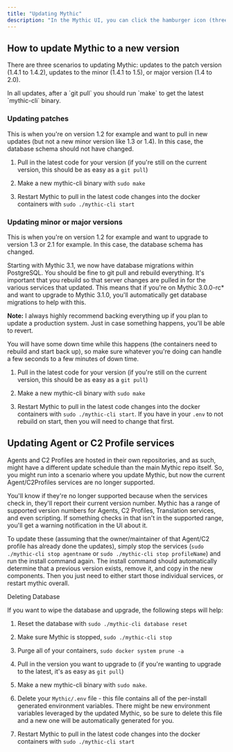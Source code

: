 ```yaml
---
title: "Updating Mythic"
description: "In the Mythic UI, you can click the hamburger icon (three horizontal lines) in the top left to see the current Server version and UI version."
---
```


## How to update Mythic to a new version

There are three scenarios to updating Mythic: updates to the patch version (1.4.1 to 1.4.2), updates to the minor (1.4.1 to 1.5), or major version (1.4 to 2.0).

<Note>
  In all updates, after a `git pull` you should run `make` to get the latest `mythic-cli` binary.
</Note>

### Updating patches

This is when you're on version 1.2 for example and want to pull in new updates (but not a new minor version like 1.3 or 1.4). In this case, the database schema should not have changed.

1. Pull in the latest code for your version (if you're still on the current version, this should be as easy as a `git pull`)

2. Make a new mythic-cli binary with `sudo make`

3. Restart Mythic to pull in the latest code changes into the docker containers with `sudo ./mythic-cli start`

### Updating minor or major versions

This is when you're on version 1.2 for example and want to upgrade to version 1.3 or 2.1 for example. In this case, the database schema has changed.

Starting with Mythic 3.1, we now have database migrations within PostgreSQL. You should be fine to git pull and rebuild everything. It's important that you rebuild so that server changes are pulled in for the various services that updated. This means that if you're on Mythic 3.0.0-rc\* and want to upgrade to Mythic 3.1.0, you'll automatically get database migrations to help with this.

**Note:** I always highly recommend backing everything up if you plan to update a production system. Just in case something happens, you'll be able to revert.

You will have some down time while this happens (the containers need to rebuild and start back up), so make sure whatever you're doing can handle a few seconds to a few minutes of down time.

1. Pull in the latest code for your version (if you're still on the current version, this should be as easy as a `git pull`)

2. Make a new mythic-cli binary with `sudo make`

3. Restart Mythic to pull in the latest code changes into the docker containers with `sudo ./mythic-cli start`. If you have in your `.env` to not rebuild on start, then you will need to change that first.

## Updating Agent or C2 Profile services

Agents and C2 Profiles are hosted in their own repositories, and as such, might have a different update schedule than the main Mythic repo itself. So, you might run into a scenario where you update Mythic, but now the current Agent/C2Profiles services are no longer supported.

You'll know if they're no longer supported because when the services check in, they'll report their current version number. Mythic has a range of supported version numbers for Agents, C2 Profiles, Translation services, and even scripting. If something checks in that isn't in the supported range, you'll get a warning notification in the UI about it.

To update these (assuming that the owner/maintainer of that Agent/C2 profile has already done the updates), simply stop the services (`sudo ./mythic-cli stop agentname` or `sudo ./mythic-cli stop profileName`) and run the install command again. The install command should automatically determine that a previous version exists, remove it, and copy in the new components. Then you just need to either start those individual services, or restart mythic overall.

Deleting Database

If you want to wipe the database and upgrade, the following steps will help:

1. Reset the database with `sudo ./mythic-cli database reset`

2. Make sure Mythic is stopped, `sudo ./mythic-cli stop`

3. Purge all of your containers, `sudo docker system prune -a`

4. Pull in the version you want to upgrade to (if you're wanting to upgrade to the latest, it's as easy as `git pull`)

5. Make a new mythic-cli binary with `sudo make`.

6. Delete your `Mythic/.env` file - this file contains all of the per-install generated environment variables. There might be new environment variables leveraged by the updated Mythic, so be sure to delete this file and a new one will be automatically generated for you.

7. Restart Mythic to pull in the latest code changes into the docker containers with `sudo ./mythic-cli start`
